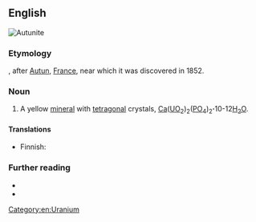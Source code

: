 ==English==
[[Image:Autunite carrière Les Oudots.jpg|thumb|Autunite]]
{{wikipedia}}

===Etymology===
{{suffix|en|Autun|ite}}, after [[w:Autun|Autun]], [[France]], near which it was discovered in 1852.

===Noun===
{{en-noun|~}}

# {{lb|en|mineral}} A yellow [[mineral]] with [[tetragonal]] crystals, [[calcium|Ca]]([[uranium|U]][[oxygen|O]]<sub>2</sub>)<sub>2</sub>([[phosphorus|P]]O<sub>4</sub>)<sub>2</sub>'''·'''10-12[[water|H<sub>2</sub>O]].

====Translations====
{{trans-top|mineral}}
* Finnish: {{t|fi|autuniitti}}
{{trans-mid}}
{{trans-bottom}}

===Further reading===
* {{R:WebMineral}}
* {{R:mindat}}

[[Category:en:Uranium]]